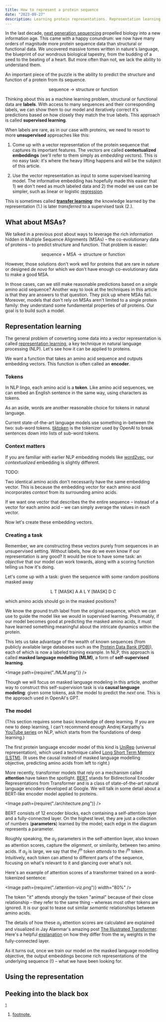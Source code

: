```yaml
---
title: How to represent a protein sequence
date: "2023-09-27"
description: Learning protein representations. Representation learning, transfer learning, masked language models, BERT on proteins.
---
```



In the last decade,
[next generation sequencing](https://en.wikipedia.org/wiki/Massive_parallel_sequencing)
propelled biology into a new information age. This came with a happy conundrum: we now
have many orders of magnitude more protein sequence data than structural or functional
data. We uncovered massive tomes written in nature's language, the blueprint
of our wondrous biological tapestry, from the budding of a seed to the beating
of a heart. But more often than not, we lack the ability to understand them.

An important piece of the puzzle is the ability to predict the structure and function of a
protein from its sequence.

$$
\text{sequence} \longrightarrow \text{structure or function}
$$

Thinking about this as a machine learning problem, structural or functional data are **labels**.
With access to many sequences and their corresponding labels, we can show them to our model and
iteratively correct it's predictions based on how closely they match the true labels.
This approach is called **supervised learning**.

When labels are rare, as in our case with proteins, we need to resort to more **unsupervised**
approaches like this:

1. Come up with a vector representation of the protein sequence that captures its important
   features. The vectors are called **contextualized embeddings** (we'll refer to them simply
   as _embedding vectors_). This is no easy task: it's where the heavy lifting happens and
   will be the subject of this article.

   <AminoAcidEmbedding />

2. Use the vector representation as input to some supervised learning model. The informative
   embedding has hopefully made this easier that 1) we don't need as much labeled data and 2)
   the model we use can be simpler, such as linear or logistic
   [regression](https://en.wikipedia.org/wiki/Regression_analysis).

This is sometimes called [**transfer learning**](https://en.wikipedia.org/wiki/Transfer_learning):
the knowledge learned by the representation (1.) is later _transferred_ to a supervised task (2.).

## What about MSAs?

We talked in a <Link to="/protein-evolution">previous post</Link> about ways to leverage
the rich information hidden in Multiple Sequence Alignments (MSAs) – the co-evolutionary data
of proteins – to predict structure and function. That problem is easier:

$$
\text{sequence} + \text{MSA} \longrightarrow \text{structure or function}
$$

However, those solutions don't work well for proteins that are rare in nature or designed
_de novo_ for which we don't have enough co-evolutionary data to make a good MSA.

In those cases, can we still make reasonable predictions based on a _single_ amino acid sequence?
Another way to look at the techniques in this article is that they are answers to that
question. They pick up where MSAs fail. Moreover, models that don't rely on MSAs aren't limited to a
single protein family: they understand some fundamental properties of _all_ proteins. Our goal
is to build such a model.

## Representation learning

The general problem of converting some data into a vector representation is called
[representation learning](https://en.wikipedia.org/wiki/Feature_learning), a key
technique in natural language processing (NLP). Let's see how it can be applied to proteins.

We want a function that takes an amino acid sequence and outputs embedding vectors. This
function is often called an **encoder**.

<AminoAcidEmbeddingEncoding />

### Tokens

In NLP lingo, each amino acid is a **token**. Like amino acid sequences, we can embed an
English sentence in the same way, using characters as tokens.

<CharacterEmbedding />

As an aside, words are another reasonable choice for tokens in natural language.

<WordEmbedding />

Current state-of-the-art language models use something in-between the two: sub-word tokens.
[tiktoken](https://github.com/openai/tiktoken) is the tokenizer used by OpenAI to break sentences
down into lists of sub-word tokens.

### Context matters

If you are familiar with earlier NLP embedding models like
[word2vec](https://en.wikipedia.org/wiki/Word2vec), our _contextualized_ embedding is slightly
different.

TODO:

Two identical amino acids don't necessarily have the same embedding vector. This is because
the embedding vector for each amino acid incorporates _context_ from its surrounding
amino acids.

If we want one vector that describes the the entire sequence – instead of a vector for each
amino acid – we can simply average the values in each vector.

Now let's create these embedding vectors.

### Creating a task

Remember, we are constructing these vectors purely from sequences in an unsupervised setting.
Without labels, how do we even know if our representation is any good? It would be nice to
have some task: an _objective_ that our model can work towards, along with a scoring function
telling us how it's doing.

Let's come up with a task: given the sequence with some random positions masked away

$$
\text{L  T [MASK] A  A  L  Y [MASK] D  C}
$$

which amino acids should go in the masked positions?

We know the ground truth label from the original sequence, which we can use to guide the model
like we would in supervised learning. Presumably, if our model becomes good at predicting the
masked amino acids, it must have learned something meaningful about the intricate dynamics within
the protein.

This lets us take advantage of the wealth of known sequences (from publicly available large
databases such as the [Protein Data Bank (PDB)](https://www.rcsb.org/)), each of which is now
a labeled training example. In NLP, this approach is called **masked language modelling (MLM)**,
a form of **self-supervised learning**.

<Image path={require("./MLM.png")} />

Though we will focus on masked language modeling in this article, another way to construct
this self-supervision task is via **causal language modeling**: given some
tokens, ask the model to predict the _next_ one. This is the approach used in OpenAI's GPT.

### The model

(This section requires some basic knowledge of deep learning. If you are new to deep learning,
I can't recommend enough Andrej Karpathy's
[YouTube series](https://youtu.be/VMj-3S1tku0?si=jd52N4a0ZpWQNUQy) on NLP, which starts from
the foundations of deep learning.)

The first protein language encoder model of this kind is
[UniRep](https://www.nature.com/articles/s41592-019-0598-1) (universal representation),
which used a technique called
[Long Short Term Memory (LSTM)](https://en.wikipedia.org/wiki/Long_short-term_memory). (It uses
the causal instead of masked language modelling objective, predicting amino acids from left to
right.)

More recently, transformer models that rely on a mechanism called **attention** have taken the
spotlight. [BERT](<https://en.wikipedia.org/wiki/BERT_(language_model)>) stands for Bidirectional
Encoder Representations from Transformer and is a class of state-of-the-art natural language
encoders developed at Google. We will talk in some detail about a BERT-like encoder model applied
to proteins.

<Image path={require("./architecture.png")} />

BERT consists of 12 encoder blocks, each containing a self-attention layer and a
fully-connected layer. On the highest level, they are just a collection of numbers
(**parameters**) learned by the model; each edge in the diagram represents a parameter.

Roughly speaking, the $\alpha_{ij}$ parameters in the self-attention layer, also known as
attention scores, capture the _alignment_, or similarity, between two amino acids. If
$\alpha_{ij}$ is large, we say that the $j^{th}$ token _attends_ to the $i^{th}$ token.
Intuitively, each token can attend to different parts of the sequence, focusing on what's
relevant to it and glancing over what's not.

Here's an example of attention scores of a transformer trained on a word-tokenized
sentence:

<Image path={require("./attention-viz.png")} width="80%" />

The token "it" attends strongly the token "animal" because of their close relationship
– they refer to the same thing – whereas most other tokens are ignored. It is our goal
to tease out similar _semantic_ relationships between amino acids.

The details of how these $\alpha_{ij}$ attention scores are calculated are explained
and visualized in Jay Alammar's amazing post
[The Illustrated Transformer](http://jalammar.github.io/illustrated-transformer/).
Here's a helpful [explanation](https://twitter.com/rasbt/status/1629884953965068288) on
how they differ from the $w_{ij}$ weights in the fully-connected layer.

As it turns out, once we train our model on the masked language modelling objective,
the output embeddings become rich representations of the underlying sequence (!) –
what we have been looking for.

## Using the representation

## Peeking into the black box

<p>
  <sup id="fnref:1">
    <a href="#fn:1">1</a>
  </sup>
</p>

<div class="footnotes">
  <ol>
    <li class="footnote" id="fn:1">
      <p>
        <a href="www.google.com">footnote.</a>
      </p>
      <p></p>
    </li>
  </ol>
</div>
